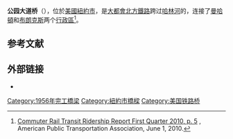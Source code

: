 '''公园大道桥'''（{{lang-en|Park Avenue Bridge}}），位於[[美國|美國]][[紐約市|紐約市]]，是[[大都會北方鐵路|大都會北方鐵路]]跨过[[哈林河|哈林河]]的{{link-en|升降橋|Vertical-lift bridge}}，连接了[[曼哈頓|曼哈頓]]和[[布朗克斯|布朗克斯]]两个[[行政區_(紐約市)|行政區]]<ref name="Commuter Rail Transit Ridership Report">[http://www.apta.com/resources/statistics/Documents/Ridership/2010_q1_ridership_APTA.pdf Commuter Rail Transit Ridership Report First Quarter 2010, p. 5] {{Wayback|url=http://www.apta.com/resources/statistics/Documents/Ridership/2010_q1_ridership_APTA.pdf |date=20100704121336 }}, American Public Transportation Association, June 1, 2010.</ref>。

== 参考文献 ==
{{Reflist}}

== 外部链接 ==
* {{Structurae|id = s0001733|title = Park Avenue Railroad Bridge}}
{{NYC Bridge}}
[[Category:1956年完工橋梁|Category:1956年完工橋梁]]
[[Category:紐約市橋樑|Category:紐約市橋樑]]
[[Category:美国铁路桥|Category:美国铁路桥]]